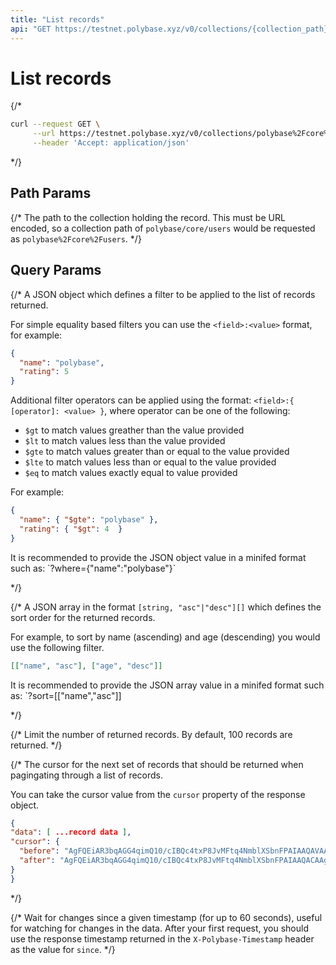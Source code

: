 ```yaml
---
title: "List records"
api: "GET https://testnet.polybase.xyz/v0/collections/{collection_path}/records"
---
```



# List records
 
{/* <RequestExample>

```bash Bash
curl --request GET \
     --url https://testnet.polybase.xyz/v0/collections/polybase%2Fcore%2Fusers/records\
     --header 'Accept: application/json'
```

</RequestExample> */}

## Path Params

{/* <ParamField path="collection_path" type="string" required>
  The path to the collection holding the record. This must be URL encoded, so a collection path of `polybase/core/users` would be requested as `polybase%2Fcore%2Fusers`.
</ParamField> */}


## Query Params

{/* <ParamField query="where" type="json">
  A JSON object which defines a filter to be applied to the list of records returned. 
  
  For simple equality based filters you can use the `<field>:<value>` format, for example:

```json
{
  "name": "polybase",
  "rating": 5
}
```

Additional filter operators can be applied using the format: `<field>:{ [operator]: <value> }`, where operator can be one of the following:

  - `$gt` to match values greather than the value provided
  - `$lt` to match values less than the value provided
  - `$gte` to match values greater than or equal to the value provided
  - `$lte` to match values less than or equal to the value provided
  - `$eq` to match values exactly equal to value provided

For example:

```json
{
  "name": { "$gte": "polybase" },
  "rating": { "$gt": 4  }
}
```

<Callout type="info" emoji="ℹ️">
It is recommended to provide the JSON object value in a minifed format such as: `?where={"name":"polybase"}`
</Callout>

</ParamField> */}

{/* <ParamField query="sort" type="array">
  A JSON array in the format `[string, "asc"|"desc"][]` which defines the sort order for the returned records.
  
For example, to sort by name (ascending) and age (descending) you would use the following filter.

```json
[["name", "asc"], ["age", "desc"]]
```

<Callout type="info" emoji="ℹ️">
It is recommended to provide the JSON array value in a minifed format such as: `?sort=[["name","asc"]]
</Callout>

</ParamField> */}

{/* <ParamField query="limit" type="number" default={100}>
  Limit the number of returned records. By default, 100 records are returned.
</ParamField> */}


{/* <ParamField query="cursor" type="string">
  The cursor for the next set of records that should be returned when pagingating through a list of records.

  You can take the cursor value from the `cursor` property of the response object.

  ```json
{
  "data": [ ...record data ],
  "cursor": {
    "before": "AgFQEiAR3bqAGG4qimQ10/cIBQc4txP8JvMFtq4NmblXSbnFPAIAAQAVAAQwMDAxLTAxLTAxVDAwOjAwOjAwWgsABENvbGxlY3Rpb24=",
    "after": "AgFQEiAR3bqAGG4qimQ10/cIBQc4txP8JvMFtq4NmblXSbnFPAIAAQACAAgAFgAEZGVtby9zb2NpYWwvZm9sbG93ZXJz"
  }
}
  ```
</ParamField> */}

{/* <ParamField query="since" type="number">
  Wait for changes since a given timestamp (for up to 60 seconds), useful for watching for changes in the data. 
  After your first request, you should use the response timestamp returned in the `X-Polybase-Timestamp` header as the value for `since`.
</ParamField> */}
